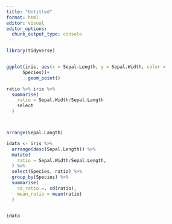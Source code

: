 ```yaml
---
title: "Untitled"
format: html
editor: visual
editor_options: 
  chunk_output_type: console
---
```


```r
library(tidyverse)


ggplot(iris, aes(x = Sepal.Length, y = Sepal.Width, color =
      Species))+
        geom_point()


```


```r
ratio %>% iris %>% 
  summarise(
    ratio = Sepal.Width/Sepal.Langth
    select
  )



arrange(Sepal.Langth)
```

```r
idata <- iris %>% 
  arrange(desc(Sepal.Length)) %>% 
  mutate(
    ratio = Sepal.Width/Sepal.Length,
  ) %>% 
  select(Species, ratio) %>% 
  group_by(Species) %>% 
  summarise(
    sd_ratio =. sd(ratio),
    mean_ratio = mean(ratio)
  )
  

idata
```








